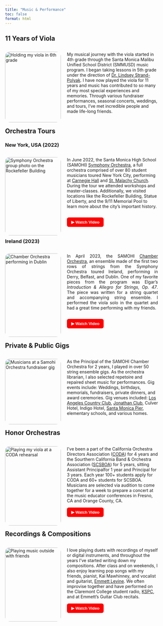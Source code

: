 ```yaml
---
title: "Music & Performance"
toc: false
format: html
---
```

## 11 Years of Viola  ##

<div style="display: flex; flex-direction: row; flex-wrap: wrap; gap: 20px;">
<div style="flex: 2; width: 300px;">
<img src="images/first_viola.jpg" alt="Holding my viola in 6th grade" style="width:100%; border-radius: 15px;">
</div>
  <div style="flex: 2; min-width: 300px;">
<p class="justify-text"> 
  My musical journey with the viola started in 4th grade through the Santa Monica Malibu
  Unified School District (SMMUSD) music program. I began taking lessons in 5th grade 
  under the direction of [Dr. Lindsey Strand-Polyak](https://www.strandpolyak.com/). I 
  have now played the viola for 11 years and music has contributed to so many of my most
  special experiences and memories. Through various fundraiser performances, seasonal 
  concerts, weddings, and tours, I've met incredible people and made life-long
  friends. 
</p>
</div>
</div>

## Orchestra Tours ##

### New York, USA (2022) ###
<div style="display: flex; flex-direction: row; flex-wrap: wrap; gap: 20px;">
<div style="flex: 2; width: 300px;">
<img src="images/symphony_ny.png" alt="Symphony Orchestra group photo on the Rockefeller Building" style="width:100%; border-radius: 15px;">
</div>

<div style="flex: 2; min-width: 300px;">
  <p class="justify-text"> 
    In June 2022, the Santa Monica High School (SAMOHI) [Symphony Orchestra](https://www.samohiorchestras.org/orchestras),
    a full orchestra comprised of over 80 student musicians toured New York City, performing at [Carnegie Hall](https://www.carnegiehall.org/) 
    and [St. Malachy Church](https://actorschapel.org/). During the tour we attended workshops and master-classes. Additionally,
    we visited locations like the Rockefeller Building, Statue of Liberty, and the 9/11 Memorial Pool to
    learn more about the city's important history.
  </p>

  <div style="display: flex; gap: 10px;">
  <a href="https://youtu.be/Q0KRxaMR6uk?si=Tk_s9-C9N-cCaTrH" target="_blank">
    <button style="border-radius: 6px; padding: 8px 14px; background-color: #ff0000; color: white; border: none; font-weight: bold; cursor: pointer;">
      ▶ Watch Video
    </button>
  </a>
</div>
</div>
</div>

### Ireland (2023) ###
<div style="display: flex; flex-direction: row; flex-wrap: wrap; gap: 20px;">
<div style="flex: 2; width: 300px;">
<img src="images/cropped_ireland.jpg" alt="Chamber Orchestra performing in Dublin" style="width:100%; border-radius: 15px;">
</div>

<div style="flex: 2; min-width: 300px;">
  <p style="text-align: justify;"> 
  In April 2023, the SAMOHI <a href="https://www.samohiorchestras.org/orchestras" target="_blank">Chamber Orchestra</a>, an
  ensemble made of the first two rows of strings from the Symphony Orchestra toured Ireland, 
  performing in Derry, Belfast, and Dublin. One of my favorite pieces from the program was 
  Elgar's <em>Introduction & Allegro for Strings, Op. 47</em>. The piece was written for a string 
  quartet and accompanying string ensemble. I performed the viola solo in the quartet and 
  had a great time performing with my friends.
</p>

<div style="display: flex; gap: 10px;">
  <a href="https://www.youtube.com/watch?v=S-Q4q2CwhvA" target="_blank">
    <button style="border-radius: 6px; padding: 8px 14px; background-color: #ff0000; color: white; border: none; font-weight: bold; cursor: pointer;">
      ▶ Watch Video
    </button>
  </a>
  
  </a>
</div>
</div>
</div>


## Private & Public Gigs ##

<div style="display: flex; flex-direction: row; flex-wrap: wrap; gap: 20px;">
<div style="flex: 2; width: 300px;">
<img src="images/gigs.jpg" alt="Musicians at a Samohi Orchestra fundraiser gig" style="width:100%; border-radius: 15px;">
</div>
  <div style="flex: 2; min-width: 300px;">
<p class="justify-text"> 
  As the Principal of the SAMOHI Chamber Orchestra for 2 years, I played in
  over 50 string ensemble gigs. As the orchestra librarian, I also selected repetoire and 
  repaired sheet music for performances. Gig events include: Weddings, birthdays, memorials, 
  fundraisers, private dinners, and award ceremories. Gig venues included: 
  [Los Angeles Country Club](https://www.thelacc.org/), [Jonathan Club](https://www.jc.org/),
  Culver Hotel, Indigo Hotel, [Santa Monica Pier](https://www.santamonicapier.org/),
  elementary schools, and various homes.
</p>
</div>
</div>

## Honor Orchestras ##

<div style="display: flex; flex-direction: row; flex-wrap: wrap; gap: 20px;">
<div style="flex: 2; width: 300px;">
<img src="images/CODA.jpg" alt="Playing my viola at a CODA rehearsal" style="width:100%; border-radius: 15px;">
</div>
  <div style="flex: 2; min-width: 300px;">
<p class="justify-text"> 
  I've been a part of the California Orchestra Directors Association ([CODA](https://www.codaorchestras.org/about/)) for 4 
  years and the Sourthern California Band & Orchestra Association ([SCSBOA](https://www.scsboa.org/)) for 5 
  years, sitting Assistant Principalfor 1 year and Principal for 3 years. Each year
  100+ students apply for CODA and 60+ students for SCSBOA. Musicians are selected
  via audition to come together for a week to prepare a concert at the music educator
  conferences in Fresno, CA and Orange County, CA. 
</p>
  <a href="https://youtu.be/IHsU_v2hrqA?si=alCWZBNHVwGcafLG" target="_blank">
      <button style="border-radius: 6px; padding: 8px 14px; background-color: #ff0000; color: white; border: none; font-weight: bold; cursor: pointer;">
        ▶ Watch Video
      </button>
  </a>
</div>
</div>

## Recordings & Compositions

<div style="display: flex; flex-direction: row; flex-wrap: wrap; gap: 20px;">
<div style="flex: 2; width: 300px;">
<img src="images/jam_session.png" alt="Playing music outside with friends" style="width:100%; border-radius: 15px;">
</div>
  <div style="flex: 2; min-width: 300px;">
<p class="justify-text"> 
  I love playing duets with recordings of myself or digital instruments, and throughout the
  years I've started writing down my compositions. After class and on weekends, I also 
  enjoy learning pop songs with my friends, pianist, Kai Mawhinney, and vocalist and guitarist, [Emmett 
  Levine](https://www.linkedin.com/in/emmett-levine/). We often improvise together and have performed on the Claremont College
  student radio, [KSPC](https://kspc.org/), and at Emmett's Guitar Club recitals. 
</p>
  <a href="duet.mp4" target="_blank">
      <button style="border-radius: 6px; padding: 8px 14px; background-color: #ff0000; color: white; border: none; font-weight: bold; cursor: pointer;">
        ▶ Watch Video
      </button>
  </a>
</div>
</div>